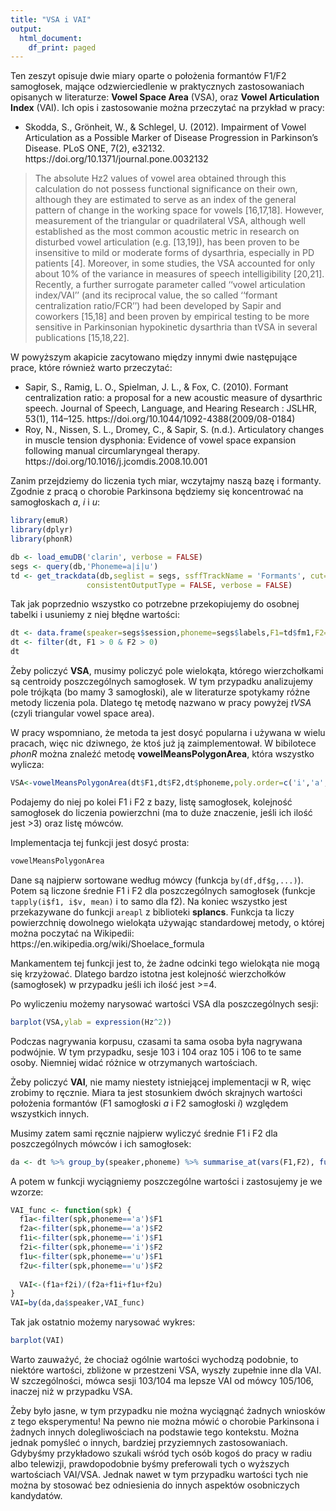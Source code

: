 ```yaml
---
title: "VSA i VAI"
output:
  html_document:
    df_print: paged
---
```


Ten zeszyt opisuje dwie miary oparte o położenia formantów F1/F2 samogłosek, mające odzwierciedlenie w praktycznych zastosowaniach opisanych w literaturze: **Vowel Space Area** (VSA), oraz **Vowel Articulation Index** (VAI). Ich opis i zastosowanie można przeczytać na przykład w pracy:

  * Skodda, S., Grönheit, W., & Schlegel, U. (2012). Impairment of Vowel Articulation as a Possible Marker of Disease Progression in Parkinson’s Disease. PLoS ONE, 7(2), e32132. https://doi.org/10.1371/journal.pone.0032132

> The absolute Hz2 values of vowel area obtained through this calculation do not possess functional significance on their own, although they are estimated to serve as an index of the general pattern of change in the working space for vowels [16,17,18]. However, measurement of the triangular or quadrilateral VSA, although well established as the most common acoustic metric in research on disturbed vowel articulation (e.g. [13,19]), has been proven to be insensitive to mild or moderate forms of dysarthria, especially in PD patients [4]. Moreover, in some studies, the VSA accounted for only about 10% of the variance in measures of speech intelligibility [20,21]. Recently, a further surrogate parameter called ‘‘vowel articulation index/VAI’’ (and its reciprocal value, the so called ‘‘formant centralization ratio/FCR’’) had been developed by Sapir and coworkers [15,18] and been proven by empirical testing to be more sensitive in Parkinsonian hypokinetic dysarthria than tVSA in several publications [15,18,22].

W powyższym akapicie zacytowano między innymi dwie następujące prace, które również warto przeczytać:

  * Sapir, S., Ramig, L. O., Spielman, J. L., & Fox, C. (2010). Formant centralization ratio: a proposal for a new acoustic measure of dysarthric speech. Journal of Speech, Language, and Hearing Research : JSLHR, 53(1), 114–125. https://doi.org/10.1044/1092-4388(2009/08-0184)
  * Roy, N., Nissen, S. L., Dromey, C., & Sapir, S. (n.d.). Articulatory changes in muscle tension dysphonia: Evidence of vowel space expansion following manual circumlaryngeal therapy. https://doi.org/10.1016/j.jcomdis.2008.10.001

Zanim przejdziemy do liczenia tych miar, wczytajmy naszą bazę i formanty. Zgodnie z pracą o chorobie Parkinsona będziemy się koncentrować na samogłoskach *a*, *i* i *u*:
```r
library(emuR)
library(dplyr)
library(phonR)

db <- load_emuDB('clarin', verbose = FALSE)
segs <- query(db,'Phoneme=a|i|u')
td <- get_trackdata(db,seglist = segs, ssffTrackName = 'Formants', cut=0.5,
                 consistentOutputType = FALSE, verbose = FALSE)
```

Tak jak poprzednio wszystko co potrzebne przekopiujemy do osobnej tabelki i usuniemy z niej błędne wartości:
```r
dt <- data.frame(speaker=segs$session,phoneme=segs$labels,F1=td$fm1,F2=td$fm2)
dt <- filter(dt, F1 > 0 & F2 > 0)
dt
```

Żeby policzyć **VSA**, musimy policzyć pole wielokąta, którego wierzchołkami są centroidy poszczególnych samogłosek. W tym przypadku analizujemy pole trójkąta (bo mamy 3 samogłoski), ale w literaturze spotykamy różne metody liczenia pola. Dlatego tę metodę nazwano w pracy powyżej *tVSA* (czyli triangular vowel space area).

W pracy wspomniano, że metoda ta jest dosyć popularna i używana w wielu pracach, więc nic dziwnego, że ktoś już ją zaimplementował. W bibilotece *phonR* można znaleźć metodę **vowelMeansPolygonArea**, która wszystko wylicza:
```r
VSA<-vowelMeansPolygonArea(dt$F1,dt$F2,dt$phoneme,poly.order=c('i','a','u'),group = dt$speaker)
```

Podajemy do niej po kolei F1 i F2 z bazy, listę samogłosek, kolejność samogłosek do liczenia powierzchni (ma to duże znaczenie, jeśli ich ilość jest >3) oraz listę mówców. 

Implementacja tej funkcji jest dosyć prosta:
```r
vowelMeansPolygonArea
```

Dane są najpierw sortowane według mówcy (funkcja `by(df,df$g,...)`). Potem są liczone średnie F1 i F2 dla poszczególnych samogłosek (funkcje `tapply(i$f1, i$v, mean)` i to samo dla f2). Na koniec wszystko jest przekazywane do funkcji `areapl` z biblioteki **splancs**. Funkcja ta liczy powierzchnię dowolnego wielokąta używając standardowej metody, o której można poczytać na Wikipedii:
https://en.wikipedia.org/wiki/Shoelace_formula

Mankamentem tej funkcji jest to, że żadne odcinki tego wielokąta nie mogą się krzyżować. Dlatego bardzo istotna jest kolejność wierzchołków (samogłosek) w przypadku jeśli ich ilość jest >=4.

Po wyliczeniu możemy narysować wartości VSA dla poszczególnych sesji:
```r
barplot(VSA,ylab = expression(Hz^2))
```

Podczas nagrywania korpusu, czasami ta sama osoba była nagrywana podwójnie. W tym przypadku, sesje 103 i 104 oraz 105 i 106 to te same osoby. Niemniej widać różnice w otrzymanych wartościach.

Żeby policzyć **VAI**, nie mamy niestety istniejącej implementacji w R, więc zrobimy to ręcznie. Miara ta jest stosunkiem dwóch skrajnych wartości położenia formantów (F1 samogłoski *a* i F2 samogłoski *i*) względem wszystkich innych. 

Musimy zatem sami ręcznie najpierw wyliczyć średnie F1 i F2 dla poszczególnych mówców i ich samogłosek:
```r
da <- dt %>% group_by(speaker,phoneme) %>% summarise_at(vars(F1,F2), funs(mean(.)))
```

A potem w funkcji wyciągniemy poszczególne wartości i zastosujemy je we wzorze:
```r
VAI_func <- function(spk) {
  f1a<-filter(spk,phoneme=='a')$F1
  f2a<-filter(spk,phoneme=='a')$F2
  f1i<-filter(spk,phoneme=='i')$F1
  f2i<-filter(spk,phoneme=='i')$F2
  f1u<-filter(spk,phoneme=='u')$F1
  f2u<-filter(spk,phoneme=='u')$F2
  
  VAI<-(f1a+f2i)/(f2a+f1i+f1u+f2u)
}
VAI=by(da,da$speaker,VAI_func)
```

Tak jak ostatnio możemy narysować wykres:
```r
barplot(VAI)
```

Warto zauważyć, że chociaż ogólnie wartości wychodzą podobnie, to niektóre wartości, zbliżone w przestzeni VSA, wyszły zupełnie inne dla VAI. W szczególności, mówca sesji 103/104 ma lepsze VAI od mówcy 105/106, inaczej niż w przypadku VSA.

Żeby było jasne, w tym przypadku nie można wyciągnąć żadnych wniosków z tego eksperymentu! Na pewno nie można mówić o chorobie Parkinsona i żadnych innych dolegliwościach na podstawie tego kontekstu. Można jednak pomyśleć o innych, bardziej przyziemnych zastosowaniach. Gdybyśmy przykładowo szukali wśród tych osób kogoś do pracy w radiu albo telewizji, prawdopodobnie byśmy preferowali tych o wyższych wartościach VAI/VSA. Jednak nawet w tym przypadku wartości tych nie można by stosować bez odniesienia do innych aspektów osobniczych kandydatów.